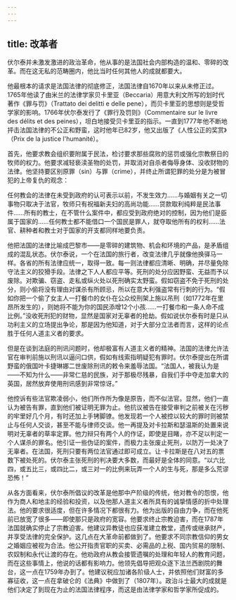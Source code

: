 ```yaml
---
---
---
```

title: 改革者
---




伏尔泰并未激发激进的政治革命，他从事的是法国社会内部构造的温和、零碎的改革。而在这无私的范畴圈内，他比当时任何其他人的成就都要大。

他最根本的请求是法国法律的彻底修正，法国法律自1670年以来从未修正过。1765年他读了由米兰的法律学家贝卡里亚（Beccaria）用意大利文所写的划时代著作《罪与罚》（Trattato dei delitti e delle pene），而贝卡里亚的思想则是受哲学家的影响。1766年伏尔泰发行了《罪行及罚则》（Commentaire sur le livre des délits et des peines），坦白地接受贝卡里亚的指示。一直到1777年他不断地抨击法国法律的不公正和野蛮，这时他年已82岁，他又出版了《人性公正的奖赏》（Prix de la justice l'humanité）。

首先，他要求教会组织要附属于民法，检讨要求那些腐败的惩罚或强化宗教祭日的牧师的权力。他要求减轻亵渎圣物的处罚，并取消对自杀者侮辱身体、没收财物的法律。他坚持要区别原罪（sin）与罪（crime），并终止所谓犯罪的处分是为被冒犯的上帝复仇的观念：

任何教会的法律在未受到政府的认可表示以前，不发生效力……与婚姻有关之一切事物只取决于法官，牧师只有祝福新夫妇的高尚功能……贷款取利纯粹是民法事件……所有的教士，在不管什么案件中，都应受到政府绝对的控制，因为他们是臣属于国家的……任何教士都不能借口一个国民是罪人，就夺取他所有的权利……法官、耕种者和教士对于国家的开支都同样地要负责。



他把法国的法律比喻成巴黎市——是零碎的建筑物、机会和环境的产品，是矛盾组成的混乱状态。伏尔泰说，一个在法国的旅行者，改变法律几乎就像他换驿马一样。各省的所有法律应统一，取得一致。每一则法律都应清晰、明确，并尽量免除守法主义的狡猾手段。法律之下人人都应平等。死刑的处分应因野蛮、无益而予以废除。对欺骗、窃盗、走私或纵火处以死刑确实太野蛮。假如窃盗不免于死刑的处分，则小偷将没有理由对谋杀有所顾忌，所以在意大利强盗常有行刺的行为。“假如你把一个偷了女主人一打餐巾的女仆在公众绞刑架上施以吊刑（如1772年在里昂所发生的），则她将不能为你的国民添增12个小孩……一打餐巾和一条人命不成比例。”没收死刑犯的财物，显然是国家对无辜者的抢劫。假如说伏尔泰有时是只从功利主义的立场提出争论，那是因为他知道，对于大部分立法者而言，这样的论点胜于任何人道主义者的要求。

但是在谈到法庭的刑讯问题时，他却极富有人道主义者的精神。法国的法律允许法官在审判前施以刑讯以逼问口供，假如有线索指明疑犯有罪时。伏尔泰提出在所谓野蛮的俄国叶卡捷琳娜二世废除刑讯的敕令来羞辱法国。“法国人，被我认为是——不知为什么——非常仁慈的民族，对于那极尽残暴，自我们手中夺走加拿大的英国，居然放弃使用刑讯感到非常惊讶。”

他控诉有些法官欺凌弱小，他们所作所为像是原告，而不似法官。显然，他们一直认为被告有罪，直到他们被证明无罪为止。他抗议被告在接受审判之前被关在污秽的牢里好几个月，有时还加上手铐脚镣。他发现若一个人被控以较大的罪时则被禁止与任何人交谈，甚至不能与律师交谈。他一再提及对卡拉斯和瑟温斯的处置来说明对无辜者的草率定罪。他力辩只有两个人的作证，即使是目睹，亦不足以判定一个人谋杀的罪名。他引证一些伪证的案件，而极力主张废止死刑，以防万一处决了无辜者。在法国，死刑只要有两位法官通过即可成立。让·卡拉斯是在八对五的票数下被处死的。伏尔泰主张死刑的判决要大多数，而最好是全体的同意。“以六比四，或五比三，或四比二，或三对一的比例来玩弄一个人的生与死，那是多么荒谬恐怖！”

从各方面看来，伏尔泰所倡议的改革是他那中产阶级的传统，他对教令的怨恨，他作为商人和地主的经验和投资，以及他那人道主义者所具有的诚挚情感的折中处理法。他的要求很适度，但在许多情况下都很有力。他为出版的自由力争，而在他死前已放宽了很多——即使那只是政府的宽容。他要求终止宗教迫害，而在1787年法国就确实停止了宗教迫害。他建议异教徒也应获准建立教堂，遗传或继承财产，并享受法律的完全保护。这几点在大革命前都做到了。他要求不同宗教信仰的男女之婚姻应被视为合法。他公开指责官职的买卖、必需品的上税、国内贸易的限制、农奴制和永代让渡的存在。他劝政府从教会接管遗嘱的处理和年轻人的教育问题，而在这些事情上，他说的话都有影响力。他领先倡导把观众逐下法兰西剧院的舞台，这一点在1759年办到了。他建议税应加诸各阶级人士，并依照他们财富的多寡征收，这一点在拿破仑的《法典》中做到了（1807年）。政治斗士最大的成就是他们决定了到现在为止的法国法律程序，而这是由法律学家和哲学家所促成的。